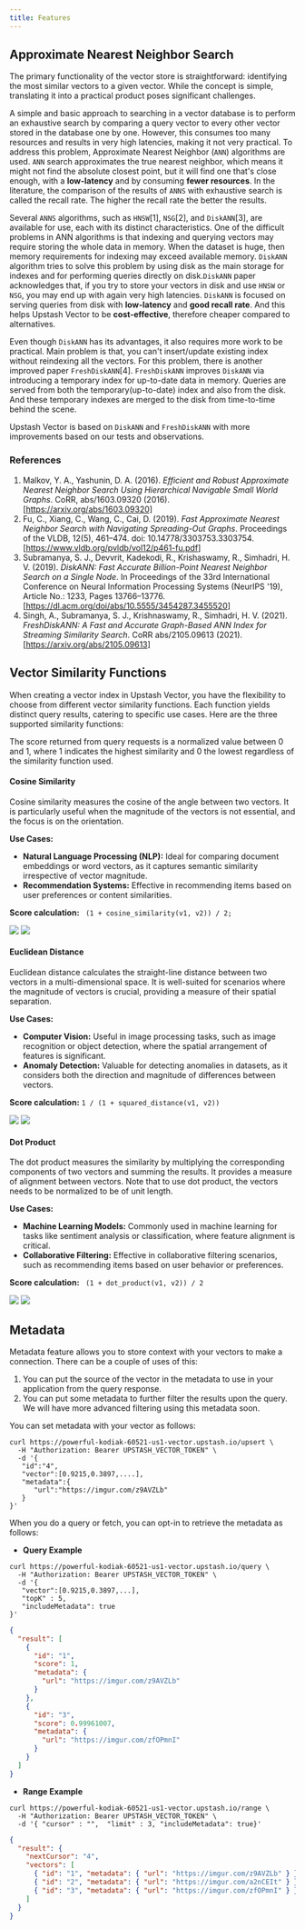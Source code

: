 ```yaml
---
title: Features
---
```


## Approximate Nearest Neighbor Search

The primary functionality of the vector store is straightforward: identifying the most similar vectors to a given vector.
While the concept is simple, translating it into a practical product poses significant challenges.

A simple and basic approach to searching in a vector database is to perform an exhaustive search by comparing a query vector to every other vector stored in the database one by one. However, this consumes too many resources and results in very high latencies, making it not very practical. To address this problem, Approximate Nearest Neighbor (`ANN`) algorithms are used. `ANN` search approximates the true nearest neighbor, which means it might not find the absolute closest point, but it will find one that's close enough, with a **low-latency** and by consuming **fewer resources**.
In the literature, the comparison of the results of `ANNS` with exhaustive search is called the recall rate.
The higher the recall rate the better the results.

Several `ANNS` algorithms, such as `HNSW`[1], `NSG`[2], and `DiskANN`[3], are available for use,
each with its distinct characteristics. One of the difficult problems in ANN algorithms is that indexing and querying vectors may require storing the whole data in memory. When the dataset is huge, then memory requirements for indexing may exceed available memory. `DiskANN` algorithm tries to solve this problem by using disk as the main storage for indexes and for performing queries directly on disk.`DiskANN` paper acknowledges that, if you try to store your vectors
in disk and use `HNSW` or `NSG`, you may end up with again very high latencies. `DiskANN` is focused
on serving queries from disk with **low-latency** and **good recall rate**.
And this helps Upstash Vector to be **cost-effective**, therefore cheaper compared to alternatives.

Even though `DiskANN` has its advantages, it also requires more work to be practical.
Main problem is that, you can't insert/update existing index without reindexing all the vectors.
For this problem, there is another improved paper `FreshDiskANN`[4]. `FreshDiskANN` improves `DiskANN` via introducing
a temporary index for up-to-date data in memory. Queries are served from both the temporary(up-to-date) index
and also from the disk. And these temporary indexes are merged to the disk from time-to-time behind the scene.

Upstash Vector is based on `DiskANN` and `FreshDiskANN` with more improvements based on our
tests and observations.

### References

1. Malkov, Y. A., Yashunin, D. A. (2016). _Efficient and Robust Approximate Nearest Neighbor Search Using Hierarchical Navigable Small World Graphs_. CoRR, abs/1603.09320 (2016). [https://arxiv.org/abs/1603.09320]
2. Fu, C., Xiang, C., Wang, C., Cai, D. (2019). _Fast Approximate Nearest Neighbor Search with Navigating Spreading-Out Graphs_. Proceedings of the VLDB, 12(5), 461–474. doi: 10.14778/3303753.3303754. [https://www.vldb.org/pvldb/vol12/p461-fu.pdf]
3. Subramanya, S. J., Devvrit, Kadekodi, R., Krishaswamy, R., Simhadri, H. V. (2019). _DiskANN: Fast Accurate Billion-Point Nearest Neighbor Search on a Single Node_. In Proceedings of the 33rd International Conference on Neural Information Processing Systems (NeurIPS '19), Article No.: 1233, Pages 13766–13776. [https://dl.acm.org/doi/abs/10.5555/3454287.3455520]
4. Singh, A., Subramanya, S. J., Krishnaswamy, R., Simhadri, H. V. (2021). _FreshDiskANN: A Fast and Accurate Graph-Based ANN Index for Streaming Similarity Search_. CoRR abs/2105.09613 (2021). [https://arxiv.org/abs/2105.09613]

## Vector Similarity Functions

When creating a vector index in Upstash Vector, you have the flexibility to choose from different vector similarity functions.
Each function yields distinct query results, catering to specific use cases. Here are the three supported similarity functions:

<Note>
  The score returned from query requests is a normalized value between 0 and 1,
  where 1 indicates the highest similarity and 0 the lowest regardless of the
  similarity function used.
</Note>

#### Cosine Similarity

Cosine similarity measures the cosine of the angle between two vectors. It is particularly useful when the magnitude of the vectors is not essential, and the focus is on the orientation.

**Use Cases:**

- **Natural Language Processing (NLP):** Ideal for comparing document embeddings or word vectors, as it captures semantic similarity irrespective of vector magnitude.
- **Recommendation Systems:** Effective in recommending items based on user preferences or content similarities.

**Score calculation:**
` (1 + cosine_similarity(v1, v2)) / 2;`

<Frame>
  <img
    className="block h-32 dark:hidden"
    src="/img/vector/cosine_similarity.svg"
  />
  <img
    className="hidden h-32 dark:block"
    src="/img/vector/cosine_similarity_dark.svg"
  />
</Frame>

#### Euclidean Distance

Euclidean distance calculates the straight-line distance between two vectors in a multi-dimensional space. It is well-suited for scenarios where the magnitude of vectors is crucial, providing a measure of their spatial separation.

**Use Cases:**

- **Computer Vision:** Useful in image processing tasks, such as image recognition or object detection, where the spatial arrangement of features is significant.
- **Anomaly Detection:** Valuable for detecting anomalies in datasets, as it considers both the direction and magnitude of differences between vectors.

**Score calculation:**
`1 / (1 + squared_distance(v1, v2))`

<Frame>
  <img
    className="block h-32 dark:hidden"
    src="/img/vector/squared_distance.svg"
  />
  <img
    className="hidden h-32 dark:block"
    src="/img/vector/squared_distance_dark.svg"
  />
</Frame>

#### Dot Product

The dot product measures the similarity by multiplying the corresponding components of two vectors and summing the results. It provides a measure of alignment between vectors.
Note that to use dot product, the vectors needs to be normalized to be of unit length.

**Use Cases:**

- **Machine Learning Models:** Commonly used in machine learning for tasks like sentiment analysis or classification, where feature alignment is critical.
- **Collaborative Filtering:** Effective in collaborative filtering scenarios, such as recommending items based on user behavior or preferences.

**Score calculation:**
` (1 + dot_product(v1, v2)) / 2`

<Frame>
  <img className="block h-32 dark:hidden" src="/img/vector/dot_product.svg" />
  <img
    className="hidden h-32 dark:block"
    src="/img/vector/dot_product_dark.svg"
  />
</Frame>

## Metadata

Metadata feature allows you to store context with your vectors to make a connection.
There can be a couple of uses of this:

1. You can put the source of the vector in the metadata to use in your application from the query response.
2. You can put some metadata to further filter the results upon the query. We will have more advanced filtering using this
   metadata soon.

You can set metadata with your vector as follows:

```shell
curl https://powerful-kodiak-60521-us1-vector.upstash.io/upsert \
  -H "Authorization: Bearer UPSTASH_VECTOR_TOKEN" \
  -d '{
   "id":"4",
   "vector":[0.9215,0.3897,....],
   "metadata":{
      "url":"https://imgur.com/z9AVZLb"
   }
}'
```

When you do a query or fetch, you can opt-in to retrieve the metadata as follows:

- **Query Example**

```shell
curl https://powerful-kodiak-60521-us1-vector.upstash.io/query \
  -H "Authorization: Bearer UPSTASH_VECTOR_TOKEN" \
  -d '{
   "vector":[0.9215,0.3897,...],
   "topK" : 5,
   "includeMetadata": true
}'
```

```json
{
  "result": [
    {
      "id": "1",
      "score": 1,
      "metadata": {
        "url": "https://imgur.com/z9AVZLb"
      }
    },
    {
      "id": "3",
      "score": 0.99961007,
      "metadata": {
        "url": "https://imgur.com/zfOPmnI"
      }
    }
  ]
}
```

- **Range Example**

```shell
curl https://powerful-kodiak-60521-us1-vector.upstash.io/range \
  -H "Authorization: Bearer UPSTASH_VECTOR_TOKEN" \
  -d '{ "cursor" : "",  "limit" : 3, "includeMetadata": true}'
```

```json
{
  "result": {
    "nextCursor": "4",
    "vectors": [
      { "id": "1", "metadata": { "url": "https://imgur.com/z9AVZLb" } },
      { "id": "2", "metadata": { "url": "https://imgur.com/a2nCEIt" } },
      { "id": "3", "metadata": { "url": "https://imgur.com/zfOPmnI" } }
    ]
  }
}
```
